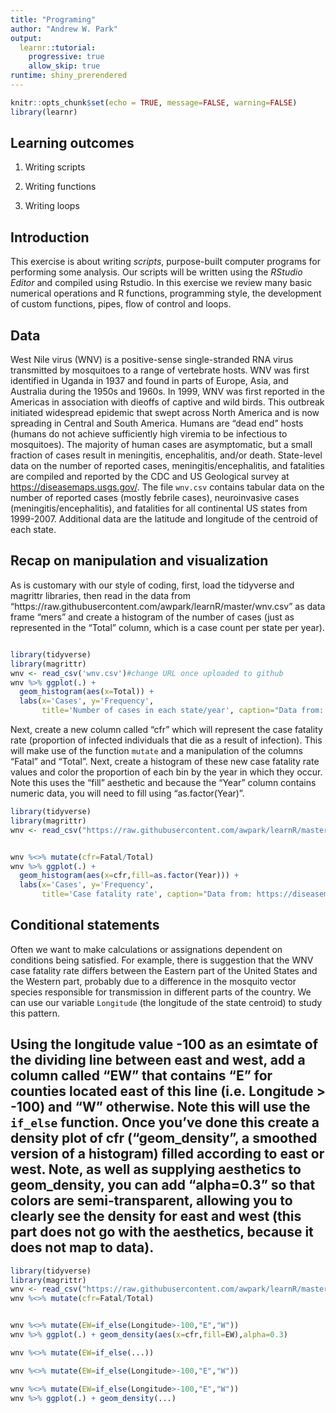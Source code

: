 ```yaml
---
title: "Programing"
author: "Andrew W. Park"
output:
  learnr::tutorial:
    progressive: true
    allow_skip: true
runtime: shiny_prerendered
---
```


```r
knitr::opts_chunk$set(echo = TRUE, message=FALSE, warning=FALSE)
library(learnr)
```

## Learning outcomes

1. Writing scripts

2. Writing functions

3. Writing loops


## Introduction

This exercise is about writing *scripts*, purpose-built computer programs for performing some analysis. Our scripts will be written using the *RStudio Editor* and compiled using Rstudio. In this exercise we review many basic numerical operations and R functions, programming style, the development of custom functions, pipes, flow of control and loops.

## Data

West Nile virus (WNV) is a positive-sense single-stranded RNA virus transmitted by mosquitoes to a range of vertebrate hosts. WNV was first identified in Uganda in 1937 and found in parts of Europe, Asia, and Australia during the 1950s and 1960s. In 1999, WNV was first reported in the Americas in association with dieoffs of captive and wild birds. This outbreak initiated widespread epidemic that swept across North America and is now spreading in Central and South America. Humans are "dead end" hosts (humans do not achieve sufficiently high viremia to be infectious to mosquitoes). The majority of human cases are asymptomatic, but a small fraction of cases result in meningitis, encephalitis, and/or death. State-level data on the number of reported cases, meningitis/encephalitis, and fatalities are compiled and reported by the CDC and US Geological survey at <https://diseasemaps.usgs.gov/>. The file `wnv.csv` contains tabular data on the number of reported cases (mostly febrile cases), neuroinvasive cases (meningitis/encephalitis), and fatalities for all continental US states from 1999-2007. Additional data are the latitude and longitude of the centroid of each state.

## Recap on manipulation and visualization

As is customary with our style of coding, first, load the tidyverse and magrittr libraries, then read in the data from "https://raw.githubusercontent.com/awpark/learnR/master/wnv.csv" as data frame "mers" and create a histogram of the number of cases (just as represented in the "Total" column, which is a case count per state per year).

```r

```

```r
library(tidyverse)
library(magrittr)
wnv <- read_csv('wnv.csv')#change URL once uploaded to github
wnv %>% ggplot(.) + 
  geom_histogram(aes(x=Total)) + 
  labs(x='Cases', y='Frequency',
       title='Number of cases in each state/year', caption="Data from: https://diseasemaps.usgs.gov/")
```


Next, create a new column called "cfr" which will represent the case fatality rate (proportion of infected individuals that die as a result of infection). This will make use of the function `mutate` and a manipulation of the columns "Fatal" and "Total". Next, create a histogram of these new case fatality rate values and color the proportion of each bin by the year in which they occur. Note this uses the "fill" aesthetic and because the "Year" column contains numeric data, you will need to fill using "as.factor(Year)". 

```r
library(tidyverse)
library(magrittr)
wnv <- read_csv("https://raw.githubusercontent.com/awpark/learnR/master/wnv.csv")
```

```r

```


```r
wnv %<>% mutate(cfr=Fatal/Total)
wnv %>% ggplot(.) + 
  geom_histogram(aes(x=cfr,fill=as.factor(Year))) + 
  labs(x='Cases', y='Frequency',
       title='Case fatality rate', caption="Data from: https://diseasemaps.usgs.gov/")
```

## Conditional statements

Often we want to make calculations or assignations dependent on conditions being satisfied. For example, there is suggestion that the WNV case fatality rate differs between the Eastern part of the United States and the Western part, probably due to a difference in the mosquito vector species responsible for transmission in different parts of the country. We can use our variable `Longitude` (the longitude of the state centroid) to study this pattern.

## Using the longitude value -100 as an esimtate of the dividing line between east and west, add a column called "EW" that contains "E" for counties located east of this line (i.e. Longitude > -100) and "W" otherwise. Note this will use the `if_else` function. Once you've done this create a density plot of cfr ("geom_density", a smoothed version of a histogram) filled according to east or west. Note, as well as supplying aesthetics to geom_density, you can add "alpha=0.3" so that colors are semi-transparent, allowing you to clearly see the density for east and west (this part does not go with the aesthetics, because it does not map to data).


```r
library(tidyverse)
library(magrittr)
wnv <- read_csv("https://raw.githubusercontent.com/awpark/learnR/master/wnv.csv")
wnv %<>% mutate(cfr=Fatal/Total)
```

```r

```

```r
wnv %<>% mutate(EW=if_else(Longitude>-100,"E","W"))
wnv %>% ggplot(.) + geom_density(aes(x=cfr,fill=EW),alpha=0.3)
```

```r
wnv %<>% mutate(EW=if_else(...))
```

```r
wnv %<>% mutate(EW=if_else(Longitude>-100,"E","W"))
```

```r
wnv %<>% mutate(EW=if_else(Longitude>-100,"E","W"))
wnv %>% ggplot(.) + geom_density(...)
```

